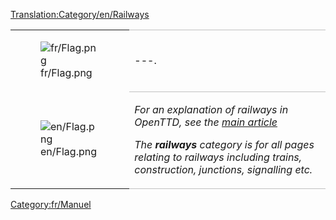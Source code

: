 [[Translation:Category/en/Railways]]

{| 
|- valign="top"
| [[File:fr/Flag.png]]
| style="border-top:1px solid silver; border-bottom:1px solid silver;" |---.
|- valign="top"
| [[File:en/Flag.png]]
| style="border-bottom:1px solid silver;" |''For an explanation of railways in OpenTTD, see the [[es/Manual/Base Set/Ferrocarril|main article]]''

''The '''railways''' category is for all pages relating to railways including trains, construction, junctions, signalling etc.''
|}

[[Category:fr/Manuel]]